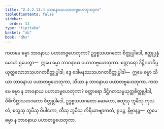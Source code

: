 ```yaml
---
title: "2.4.2.13.4 ဘာဝနာယပဟာတဗ္ဗဟေတုကဒုက"
tableOfContents: false
sidebar:
  order: 13
type: "tipitaka"
basket: "ab"
book: "dhs"
---
```



<DynamicBreadcrumb />

<Division number="1587" book="dhs">

<Paragraph number="2298" book="dhs">
ကတမေ ဓမ္မာ ဘာဝနာယ ပဟာတဗ္ဗဟေတုကာ? ဥဒ္ဓစ္စသဟဂတော စိတ္တုပ္ပါဒေါ, ဧတ္ထုပ္ပန္နံ မောဟံ ဌပေတွာ—  ဣမေ ဓမ္မာ ဘာဝနာယ ပဟာတဗ္ဗဟေတုကာ. စတ္တာရော ဒိဋ္ဌိဂတဝိပ္ပယုတ္တလောဘသဟဂတစိတ္တုပ္ပါဒါ, ဒွေ ဒေါမနဿသဟဂတစိတ္တုပ္ပါဒါ—  ဣမေ ဓမ္မာ သိယာ ဘာဝနာယ ပဟာတဗ္ဗဟေတုကာ, သိယာ န ဘာဝနာယ ပဟာတဗ္ဗဟေတုကာ.
</Paragraph>

</Division>
<Division number="1588" book="dhs">

<Paragraph number="2299" book="dhs">
ကတမေ ဓမ္မာ န ဘာဝနာယ ပဟာတဗ္ဗဟေတုကာ? စတ္တာရော ဒိဋ္ဌိဂတသမ္ပယုတ္တစိတ္တုပ္ပါဒါ, ဝိစိကိစ္ဆာသဟဂတော စိတ္တုပ္ပါဒေါ, ဥဒ္ဓစ္စသဟဂတော မောဟော, စတူသု ဘူမီသု ကုသလံ, စတူသု ဘူမီသု ဝိပါကော, တီသု ဘူမီသု ကိရိယာဗျာကတံ, ရူပဉ္စ, နိဗ္ဗာနဉ္စ—  ဣမေ ဓမ္မာ န ဘာဝနာယ ပဟာတဗ္ဗဟေတုကာ.
</Paragraph>
</Division>